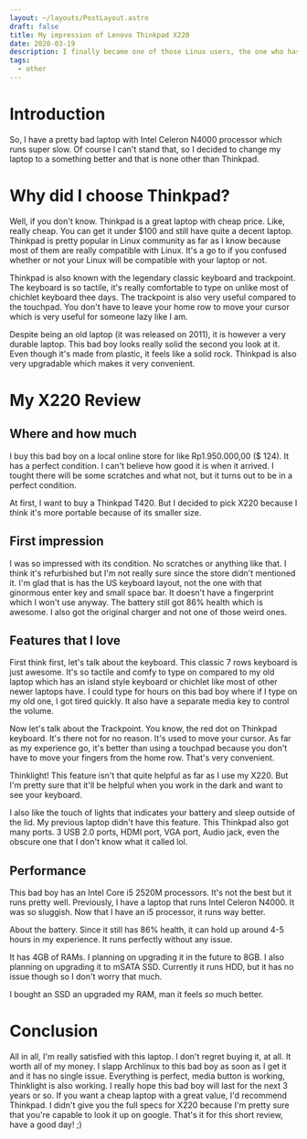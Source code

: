 ```yaml
---
layout: ~/layouts/PostLayout.astro
draft: false
title: My impression of Lenovo Thinkpad X220
date: 2020-03-19
description: I finally became one of those Linux users, the one who has an old Thinkpad with them.
tags:
  - other
---
```


# Introduction
So, I have a pretty bad laptop with Intel Celeron N4000 processor which runs super slow. Of course I can't stand that, so I decided to change my laptop to a something better and that is none other than Thinkpad.

# Why did I choose Thinkpad?

Well, if you don't know. Thinkpad is a great laptop with cheap price. Like, really cheap. You can get it under \$100 and still have quite a decent laptop. Thinkpad is pretty popular in Linux community as far as I know because most of them are really compatible with Linux. It's a go to if you confused whether or not your Linux will be compatible with your laptop or not.

Thinkpad is also known with the legendary classic keyboard and trackpoint. The keyboard is so tactile, it's really comfortable to type on unlike most of chichlet keyboard thee days. The trackpoint is also very useful compared to the touchpad. You don't have to leave your home row to move your cursor which is very useful for someone lazy like I am.

Despite being an old laptop (it was released on 2011), it is however a very durable laptop. This bad boy looks really solid the second you look at it. Even though it's made from plastic, it feels like a solid rock. Thinkpad is also very upgradable which makes it very convenient.

# My X220 Review

## Where and how much

I buy this bad boy on a local online store for like Rp1.950.000,00 (\$ 124). It has a perfect condition. I can't believe how good it is when it arrived. I tought there will be some scratches and what not, but it turns out to be in a perfect condition.

At first, I want to buy a Thinkpad T420. But I decided to pick X220 because I think it's more portable because of its smaller size.

## First impression

I was so impressed with its condition. No scratches or anything like that. I think it's refurbished but I'm not really sure since the store didn't mentioned it. I'm glad that is has the US keyboard layout, not the one with that ginormous enter key and small space bar. It doesn't have a fingerprint which I won't use anyway. The battery still got 86% health which is awesome. I also got the original charger and not one of those weird ones.

## Features that I love

First think first, let's talk about the keyboard. This classic 7 rows keyboard is just awesome. It's so tactile and comfy to type on compared to my old laptop which has an island style keyboard or chichlet like most of other newer laptops have. I could type for hours on this bad boy where if I type on my old one, I got tired quickly. It also have a separate media key to control the volume.

Now let's talk about the Trackpoint. You know, the red dot on Thinkpad keyboard. It's there not for no reason. It's used to move your cursor. As far as my experience go, it's better than using a touchpad because you don't have to move your fingers from the home row. That's very convenient.

Thinklight! This feature isn't that quite helpful as far as I use my X220. But I'm pretty sure that it'll be helpful when you work in the dark and want to see your keyboard.

I also like the touch of lights that indicates your battery and sleep outside of the lid. My previous laptop didn't have this feature. This Thinkpad also got many ports. 3 USB 2.0 ports, HDMI port, VGA port, Audio jack, even the obscure one that I don't know what it called lol.

## Performance

This bad boy has an Intel Core i5 2520M processors. It's not the best but it runs pretty well. Previously, I have a laptop that runs Intel Celeron N4000. It was so sluggish. Now that I have an i5 processor, it runs way better.

About the battery. Since it still has 86% health, it can hold up around 4-5 hours in my experience. It runs perfectly without any issue.

It has 4GB of RAMs. I planning on upgrading it in the future to 8GB. I also planning on upgrading it to mSATA SSD. Currently it runs HDD, but it has no issue though so I don't worry that much.


<Update date="2020-08-15">

I bought an SSD an upgraded my RAM, man it feels *so* much better.

</Update>

# Conclusion

All in all, I'm really satisfied with this laptop. I don't regret buying it, at all. It worth all of my money. I slapp Archlinux to this bad boy as soon as I get it and it has no single issue. Everything is perfect, media button is working, Thinklight is also working. I really hope this bad boy will last for the next 3 years or so. If you want a cheap laptop with a great value, I'd recommend Thinkpad. I didn't give you the full specs for X220 because I'm pretty sure that you're capable to look it up on google. That's it for this short review, have a good day! ;)
